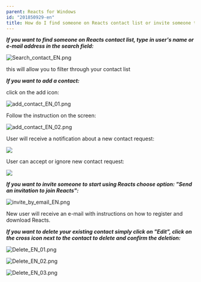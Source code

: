 ```yaml
---
parent: Reacts for Windows
id: "201850929-en"
title: How do I find someone on Reacts contact list or invite someone to start using Reacts?
---
```

_**If you want to find someone on Reacts contact list, type in user's name or e-mail address in the search field:**_

![Search_contact_EN.png](@assets/attachments/7624699512093.png)

this will allow you to filter through your contact list

**_If you want to add a contact:_**

click on the add icon:

![add_contact_EN_01.png](@assets/attachments/7624651511709.png)

Follow the instruction on the screen:

![add_contact_EN_02.png](@assets/attachments/7624651512989.png)

User will receive a notification about a new contact request:

![](@assets/attachments/contacts2.png)

User can accept or ignore new contact request:

![](@assets/attachments/contacts3.png)

_**If you want to invite someone to start using Reacts choose option: "Send an invitation to join Reacts":**_

![invite_by_email_EN.png](@assets/attachments/7624775797917.png)

New user will receive an e-mail with instructions on how to register and download Reacts.

_**If you want to delete your existing contact simply click on "Edit", click on the cross icon next to the contact to delete and confirm the deletion:**_

![Delete_EN_01.png](@assets/attachments/7624787797021.png)

![Delete_EN_02.png](@assets/attachments/7624787787549.png)

![Delete_EN_03.png](@assets/attachments/7624739994141.png)


